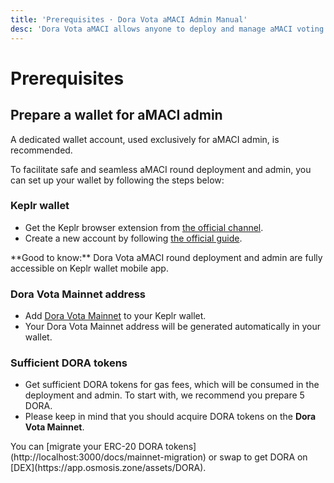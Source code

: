```yaml
---
title: 'Prerequisites · Dora Vota aMACI Admin Manual'
desc: 'Dora Vota aMACI allows anyone to deploy and manage aMACI voting rounds with ease, by leveraging aMACI operator service.'
---
```



# Prerequisites

## Prepare a wallet for aMACI admin

<Callout type="warning">
  A dedicated wallet account, used exclusively for aMACI admin, is recommended.
</Callout>

To facilitate safe and seamless aMACI round deployment and admin, you can set up your wallet by following the steps below:

<Steps>

### Keplr wallet

- Get the Keplr browser extension from [the official channel](https://www.keplr.app/download).
- Create a new account by following [the official guide](https://www.keplr.app/onboarding/how-to-create).

<Callout type="default">
  **Good to know:** Dora Vota aMACI round deployment and admin are fully
  accessible on Keplr wallet mobile app.
</Callout>

### Dora Vota Mainnet address

- Add [Dora Vota Mainnet](https://vota-explorer.dorafactory.org/wallet/keplr) to your Keplr wallet.
- Your Dora Vota Mainnet address will be generated automatically in your wallet.

### Sufficient DORA tokens

- Get sufficient DORA tokens for gas fees, which will be consumed in the deployment and admin. To start with, we recommend you prepare 5 DORA.
- Please keep in mind that you should acquire DORA tokens on the **Dora Vota Mainnet**.

<Callout type="default">
  You can [migrate your ERC-20 DORA
  tokens](http://localhost:3000/docs/mainnet-migration) or swap to get DORA on
  [DEX](https://app.osmosis.zone/assets/DORA).
</Callout>

</Steps>
